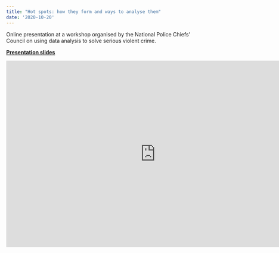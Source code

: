 ```yaml
---
title: "Hot spots: how they form and ways to analyse them"
date: '2020-10-20'
---
```


Online presentation at a workshop organised by the National Police Chiefs' Council on using data analysis to solve serious violent crime. 

[**Presentation slides**](https://doi.org/10.6084/m9.figshare.13114475.v1)

```{=html}
<iframe src="https://widgets.figshare.com/articles/13114475/embed?show_title=1" width="800" height="500" allowfullscreen frameborder="0"></iframe>
```
